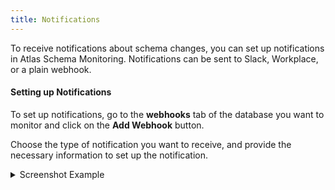 ```yaml
---
title: Notifications
---
```


To receive notifications about schema changes, you can set up notifications in Atlas Schema Monitoring. Notifications can be sent to Slack, Workplace, or a plain webhook.


#### Setting up Notifications

To set up notifications, go to the **webhooks** tab of the database you want to monitor and click on the **Add Webhook** button.

Choose the type of notification you want to receive, and provide the necessary information to set up the notification.

<details>
<summary>Screenshot Example</summary>

![](https://atlasgo.io/uploads/cloud/monitoring/webhook-create.png)
</details>